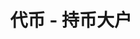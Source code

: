---
title: '代币 - 持币大户'
openapi: '/cn/api-reference/openapi-cn.json GET /v1/token/{chain}/{tokenAddress}/topHolders'
---